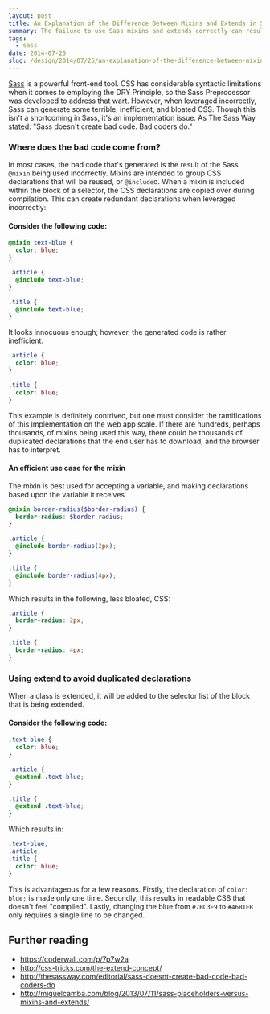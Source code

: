 ```yaml
---
layout: post
title: An Explanation of the Difference Between Mixins and Extends in Sass
summary: The failure to use Sass mixins and extends correctly can result in bloated, inefficient CSS. So, I decided to dive into the differences, and illustrate the correct use cases for each.
tags:
  - sass
date: 2014-07-25
slug: /design/2014/07/25/an-explanation-of-the-difference-between-mixins-and-extends-in-sass/
---
```


[Sass](http://sass-lang.com/) is a powerful front-end tool. CSS has considerable syntactic limitations when it comes to employing the DRY Principle, so the Sass Preprocessor was developed to address that wart. However, when leveraged incorrectly, Sass can generate some terrible, inefficient, and bloated CSS. Though this isn't a shortcoming in Sass, it's an implementation issue. As The Sass Way [stated](http://thesassway.com/editorial/sass-doesnt-create-bad-code-bad-coders-do): "Sass doesn't create bad code. Bad coders do."

### Where does the bad code come from?

In most cases, the bad code that's generated is the result of the Sass `@mixin` being used incorrectly. Mixins are intended to group CSS declarations that will be reused, or `@include`d. When a mixin is included within the block of a selector, the CSS declarations are copied over during compilation. This can create redundant declarations when leveraged incorrectly:

#### Consider the following code:

```scss
@mixin text-blue {
  color: blue;
}

.article {
  @include text-blue;
}

.title {
  @include text-blue;
}
```

It looks innocuous enough; however, the generated code is rather inefficient.

```css
.article {
  color: blue;
}

.title {
  color: blue;
}
```

This example is definitely contrived, but one must consider the ramifications of this implementation on the web app scale. If there are hundreds, perhaps thousands, of mixins being used this way, there could be thousands of duplicated declarations that the end user has to download, and the browser has to interpret.

#### An efficient use case for the mixin

The mixin is best used for accepting a variable, and making declarations based upon the variable it receives

```scss
@mixin border-radius($border-radius) {
  border-radius: $border-radius;
}

.article {
  @include border-radius(2px);
}

.title {
  @include border-radius(4px);
}
```

Which results in the following, less bloated, CSS:

```css
.article {
  border-radius: 2px;
}

.title {
  border-radius: 4px;
}
```

### Using extend to avoid duplicated declarations

When a class is extended, it will be added to the selector list of the block that is being extended.

#### Consider the following code:

```scss
.text-blue {
  color: blue;
}

.article {
  @extend .text-blue;
}

.title {
  @extend .text-blue;
}
```

Which results in:

```css
.text-blue,
.article,
.title {
  color: blue;
}
```

This is advantageous for a few reasons. Firstly, the declaration of `color: blue;` is made only one time. Secondly, this results in readable CSS that doesn't feel "compiled". Lastly, changing the blue from `#7BC3E9` to `#46B1EB` only requires a single line to be changed.

## Further reading

- https://coderwall.com/p/7p7w2a
- http://css-tricks.com/the-extend-concept/
- http://thesassway.com/editorial/sass-doesnt-create-bad-code-bad-coders-do
- http://miguelcamba.com/blog/2013/07/11/sass-placeholders-versus-mixins-and-extends/
